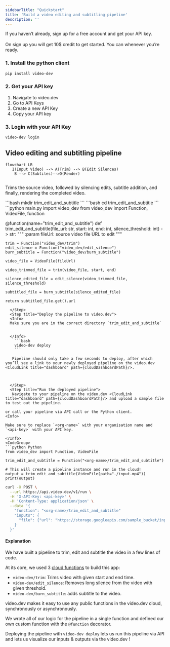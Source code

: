 ```yaml
---
sidebarTitle: "Quickstart"
title: 'Build a video editing and subtitling pipeline'
description: ''
---
```



If you haven’t already, sign up for a free <CloudLink title="video.dev" />  account and get your API key.
\
\
On sign up you will get 10$ credit to get started. You can <CloudLink title="upgrade" path={cloudUpgradePath}/>   whenever you’re ready.

### 1. Install the python client



```bash
pip install video-dev
```




### 2. Get your API key

1. Navigate to video.dev  <CloudLink title="settings" path={cloudSettingsPath}/>
2. Go to API Keys
3. Create a new API Key
4. Copy your API key

### 3. Login with your API Key
```bash
video-dev login
```

## Video editing and subtitling pipeline

```mermaid
flowchart LR
   I(Input Video) --> A(Trim) --> B(Edit Silences)
    B --> C(Subtiles)-->D(Render)


```

Trims the source video, followed by silencing edits, subtitle addition, and finally, rendering the completed video.


<Steps>
  <Step title="Make a new directory">
    ```bash
    mkdir trim_edit_and_subtitle
    ```
    ```bash
    cd trim_edit_and_subtitle
    ```
  </Step>
  <Step title="Create main.py and copy this code">
   ```python main.py
import video_dev
from video_dev import Function, VideoFile, function

@function(name="trim_edit_and_subtitle")
def trim_edit_and_subtitle(file_url: str, start: int, end: int, silence_threshold: int) -> str:
    """
    :param fileUrl: source video file URL to edit
    """

    trim = Function("video_dev/trim")
    edit_silence = Function("video_dev/edit_silence")
    burn_subtitle = Function("video_dev/burn_subtitle")

    video_file = VideoFile(fileUrl)

    video_trimmed_file = trim(video_file, start, end)

    silence_edited_file = edit_silence(video_trimmed_file, silence_threshold)

    subtitled_file = burn_subtitle(silence_edited_file)

    return subtitled_file.get().url
```
  </Step>
  <Step title="Deploy the pipeline to video.dev">
  <Info>
  Make sure you are in the correct directory `trim_edit_and_subtitle`


  </Info>
    ```bash
    video-dev deploy
    ```

   Pipeline should only take a few seconds to deploy, after which you’ll see a link to your newly deployed pipeline on the video.dev <CloudLink title="dashboard" path={cloudDashboardPath}/>.



  </Step>
  <Step title="Run the deployed pipeline">
   Navigate to your pipeline on the video.dev <CloudLink title="dashboard" path={cloudDashboardPath}/> and upload a sample file to test out the pipeline.

or call your pipeline via API call or the Python client.
<Info>

Make sure to replace `<org-name>` with your organisation name and  `<api-key>` with your API key.

</Info>
<CodeGroup>
```python Python
from video_dev import Function, VideoFile

trim_edit_and_subtitle = Function("<org-name>/trim_edit_and_subtitle")

# This will create a pipeline instance and run in the cloud!
output = trim_edit_and_subtitle(VideoFile(path="./input.mp4"))
print(output)

```


```bash API
curl -X POST \
  --url https://api.video.dev/v1/run \
  -H 'X-API-Key: <api-key>' \
  -H 'Content-Type: application/json' \
  --data '{
    "function": "<org-name>/trim_edit_and_subtitle"
    "inputs": {
      "file": {"url": "https://storage.googleapis.com/sample_bucket/input.mp4"},
    }
  }'
```
</CodeGroup>
  </Step>
</Steps>

#### Explanation

We have built a pipeline to trim, edit and subtitle the video in a few lines of code.

At its core, we used 3 [cloud functions](/cloud_functions/overview) to build this app:

- `video-dev/trim`: Trims video with given start and end time.
- `video-dev/edit_silence`: Removes long silence from the video with given threshold.
- `video-dev/burn_subtitle`: adds subtitle to the video.

video.dev makes it easy to use any public functions in the video.dev cloud, synchronously or asynchronously.

We wrote all of our logic for the pipeline in a single function and defined our own custom function with the `@function` decorator.

Deploying the pipeline with `video-dev deploy` lets us run this pipeline via API and lets us visualize our inputs & outputs via the video.dev <CloudLink title="dashboard" path={cloudDashboardPath}/>!
